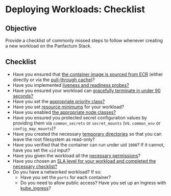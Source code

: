 # Deploying Workloads: Checklist

## Objective

Provide a checklist of commonly missed steps to follow whenever creating a new workload on the Panfactum Stack.

## Checklist

* Have you ensured that [the container image is sourced from ECR](/docs/edge/guides/deploying-workloads/basics#containers) (either directly
  or via the [pull-through cache](/docs/edge/guides/bootstrapping/kubernetes-cluster#configure-pull-through-cache))?
* Have you implemented [liveness and readiness probes?](/docs/edge/guides/deploying-workloads/basics#liveness-and-readiness-probes)
* Have you ensured your workload can [gracefully terminate in under 90 seconds?](/docs/edge/guides/deploying-workloads/basics#graceful-termination)
* Have you set the [appropriate priority class?](/docs/edge/guides/deploying-workloads/basics#priority-class)
* Have you set [resource minimums](/docs/edge/guides/deploying-workloads/basics#resource-management) for your workload?
* Have you enabled [the appropriate node classes?](/docs/edge/guides/deploying-workloads/basics#node-classes)
* Have you ensured you protected secret configuration values by providing them via `common_secrets` or `secret_mounts` (vs. `common_env` or `config_map_mounts`)?
* Have you created the necessary [temporary directories](/docs/edge/guides/deploying-workloads/basics#temporary-directories) so that you can leave
  the root filesystem as read-only?
* Have you verified that the container can run under uid `1000`? If it cannot, have you set the `uid` input?
* Have you given the workload all the [necessary permissions](/docs/edge/guides/deploying-workloads/permissions)?
* Have you chosen an [SLA level for your workload and completed the necessary checklist?](/docs/edge/guides/deploying-workloads/high-availability)
* Do you have a networked workload? If so:
  * Have you set the `ports` for each container?
  * Do you need to allow public access? Have you set up an Ingress with [kube\_ingress](/docs/edge/reference/infrastructure-modules/submodule/kubernetes/kube_ingress)?
